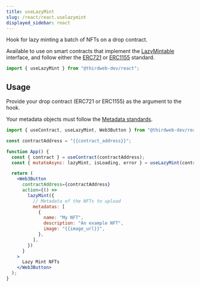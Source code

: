 ```yaml
---
title: useLazyMint
slug: /react/react.uselazymint
displayed_sidebar: react
---
```


Hook for lazy minting a batch of NFTs on a drop contract.

Available to use on smart contracts that implement the
[LazyMintable](/contractkit/interfaces/erc721lazymintable) interface, and
follow either the [ERC721](/contractkit/interfaces/erc721)
or [ERC1155](/contractkit/interfaces/erc1155) standard.

```jsx
import { useLazyMint } from "@thirdweb-dev/react";
```

## Usage

Provide your drop contract (ERC721 or ERC1155) as the argument to the hook.

Your metadata objects must follow the [Metadata standards](https://docs.opensea.io/docs/metadata-standards#metadata-structure).

```jsx
import { useContract, useLazyMint, Web3Button } from "@thirdweb-dev/react";

const contractAddress = "{{contract_address}}";

function App() {
  const { contract } = useContract(contractAddress);
  const { mutateAsync: lazyMint, isLoading, error } = useLazyMint(contract);

  return (
    <Web3Button
      contractAddress={contractAddress}
      action={() =>
        lazyMint({
          // Metadata of the NFTs to upload
          metadatas: [
            {
              name: "My NFT",
              description: "An example NFT",
              image: "{{image_url}}",
            },
          ],
        })
      }
    >
      Lazy Mint NFTs
    </Web3Button>
  );
}
```
